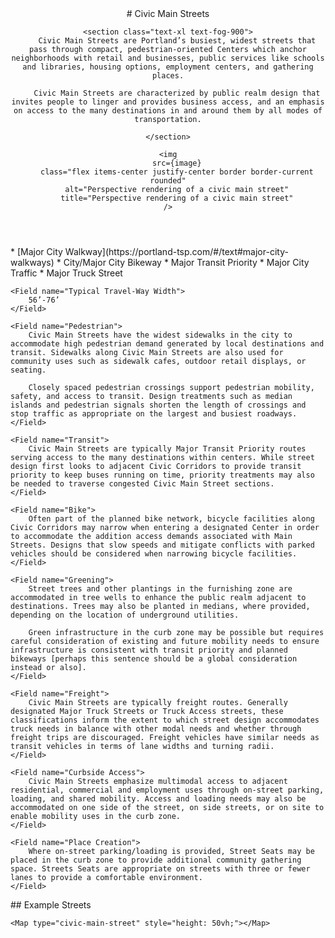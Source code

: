 

<header class="prose max-w-none">
    # Civic Main Streets

    <section class="text-xl text-fog-900">
        Civic Main Streets are Portland’s busiest, widest streets that pass through compact, pedestrian-oriented Centers which anchor neighborhoods with retail and businesses, public services like schools and libraries, housing options, employment centers, and gathering places.

        Civic Main Streets are characterized by public realm design that invites people to linger and provides business access, and an emphasis on access to the many destinations in and around them by all modes of transportation.

    </section>

    <img
        src={image}
        class="flex items-center justify-center border border-current rounded"
        alt="Perspective rendering of a civic main street"
        title="Perspective rendering of a civic main street"
    />
</header>
<section>
    <Field name="Typical Street Classification">
        * [Major City Walkway](https://portland-tsp.com/#/text#major-city-walkways) 
        * City/Major City Bikeway 
        * Major Transit Priority 
        * Major City Traffic 
        * Major Truck Street
    </Field>

    <Field name="Typical Travel-Way Width">
        56’-76’
    </Field>

    <Field name="Pedestrian">
        Civic Main Streets have the widest sidewalks in the city to accommodate high pedestrian demand generated by local destinations and transit. Sidewalks along Civic Main Streets are also used for community uses such as sidewalk cafes, outdoor retail displays, or seating.

        Closely spaced pedestrian crossings support pedestrian mobility, safety, and access to transit. Design treatments such as median islands and pedestrian signals shorten the length of crossings and stop traffic as appropriate on the largest and busiest roadways.
    </Field>

    <Field name="Transit">
        Civic Main Streets are typically Major Transit Priority routes serving access to the many destinations within centers. While street design first looks to adjacent Civic Corridors to provide transit priority to keep buses running on time, priority treatments may also be needed to traverse congested Civic Main Street sections.
    </Field>

    <Field name="Bike">
        Often part of the planned bike network, bicycle facilities along Civic Corridors may narrow when entering a designated Center in order to accommodate the addition access demands associated with Main Streets. Designs that slow speeds and mitigate conflicts with parked vehicles should be considered when narrowing bicycle facilities.
    </Field>

    <Field name="Greening">
        Street trees and other plantings in the furnishing zone are accommodated in tree wells to enhance the public realm adjacent to destinations. Trees may also be planted in medians, where provided, depending on the location of underground utilities.

        Green infrastructure in the curb zone may be possible but requires careful consideration of existing and future mobility needs to ensure infrastructure is consistent with transit priority and planned bikeways [perhaps this sentence should be a global consideration instead or also].
    </Field>

    <Field name="Freight">
        Civic Main Streets are typically freight routes. Generally designated Major Truck Streets or Truck Access streets, these classifications inform the extent to which street design accommodates truck needs in balance with other modal needs and whether through freight trips are discouraged. Freight vehicles have similar needs as transit vehicles in terms of lane widths and turning radii.
    </Field>

    <Field name="Curbside Access">
        Civic Main Streets emphasize multimodal access to adjacent residential, commercial and employment uses through on-street parking, loading, and shared mobility. Access and loading needs may also be accommodated on one side of the street, on side streets, or on site to enable mobility uses in the curb zone.
    </Field>

    <Field name="Place Creation">
        Where on-street parking/loading is provided, Street Seats may be placed in the curb zone to provide additional community gathering space. Streets Seats are appropriate on streets with three or fewer lanes to provide a comfortable environment.
    </Field>
</section>
<section class="prose max-w-none">
    ## Example Streets

    <Map type="civic-main-street" style="height: 50vh;"></Map>
</section>